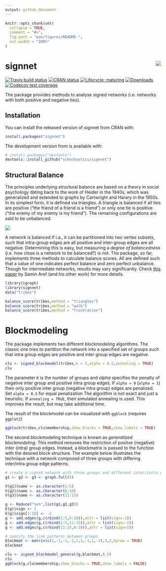 ```yaml
---
output: github_document
---
```


<!-- README.md is generated from README.Rmd. Please edit that file -->

```r
knitr::opts_chunk$set(
  collapse = TRUE,
  comment = "#>",
  fig.path = "man/figures/README-",
  out.width = "100%"
)
```
# signnet <img src="man/figures/logo.png" align="right"/>

<!-- badges: start -->
[![Travis build status](https://travis-ci.org/schochastics/signnet.svg?branch=master)](https://travis-ci.org/schochastics/signnet)
[![CRAN status](https://www.r-pkg.org/badges/version/signnet)](https://cran.r-project.org/package=signnet)
[![Lifecycle: maturing](https://img.shields.io/badge/lifecycle-maturing-blue.svg)](https://www.tidyverse.org/lifecycle/#maturing)
[![Downloads](https://cranlogs.r-pkg.org/badges/signnet)](https://CRAN.R-project.org/package=signnet)
[![Codecov test coverage](https://codecov.io/gh/schochastics/signnet/branch/master/graph/badge.svg)](https://codecov.io/gh/schochastics/signnet?branch=master)
<!-- badges: end -->

The package provides methods to analyse signed networks (i.e. networks with both positive and negative ties).

## Installation

You can install the released version of signnet from CRAN with:

```r
install.packages("signnet")
```

The development version from is available with:

``` r
# install.packages("devtools")
devtools::install_github("schochastics/signnet")
```

## Structural Balance

The principles underlying structural balance are based on a theory in social psychology dating back to the work of Heider in the 1940s, which was generalized and extended to graphs by Cartwright and Harary in the 1950s. In its simplest form, it is defined via triangles. A triangle is balanced if
all ties are positive ("the friend of a friend is a friend") or only one tie is positive ("the enemy of my enemy is my friend"). The remaining configurations are said to be unbalanced.

<img src="man/figures/balance_triples.png"/>

A network is balanced if i.a., it can be partitioned into two vertex subsets, such that intra-group edges are all positive and inter-group edges are all negative. Determining this is easy, but measuring a *degree of balancedness* (i.e. how close is a network to be balanced?) is not. The package, so far, implements three methods to calculate balance scores. All are defined such that a value of one indicates perfect balance and zero perfect unbalance. Though for intermediate networks, results may vary significantly. Check [this paper](https://doi.org/10.1093/comnet/cnx044) by Samin Aref (and his other work) for more details.

```r
library(igraph)
library(signnet)
data("tribes")

balance_score(tribes,method = "triangles")
balance_score(tribes,method = "walk")
balance_score(tribes,method = "frustration")
```

# Blockmodeling

The package implements two different blockmodeling algorithms. The classic one tries to partition the 
network into a specified set of groups such that intra group edges are positive and inter group edges are negative.

```r
clu <- signed_blockmodel(tribes,k = 3,alpha = 0.5,annealing = TRUE)
clu
```

The parameter *k* is the number of groups and *alpha* specifies the penalty of negative inter group and positive intra group edges.
If `alpha = 0` (`alpha = 1`) then only positive inter group (negative intra group) edges are penalized. Set `alpha = 0.5` for equal penalization
The algorithm is not exact and just a heuristic. If `annealing = TRUE`, then simulated annealing is used. This improves the result, but may take additional time.

The result of the blockmodel can be visualized with `ggblock` (requires `ggplot2`)
```r
ggblock(tribes,clu$membership,show_blocks = TRUE,show_labels = TRUE)
```


The second blockmodeling technique is known as *generalized blockmodeling*. This method removes the restriction of positve (negative) inter (intra) group edges. Instead, a blockmatrix is passed to the function with the desired block structure. The example below illustrates the technique with a network composed of three groups with differing inter/intra group edge patterns.
```r
# create a signed network with three groups and different inter/intra group ties
g1 <- g2 <- g3 <- graph.full(5)

V(g1)$name <- as.character(1:5)
V(g2)$name <- as.character(6:10)
V(g3)$name <- as.character(11:15)

g <- Reduce("%u%",list(g1,g2,g3))
E(g)$sign <- 1
E(g)$sign[1:10] <- -1
g <- add.edges(g,c(rbind(1:5,6:10)),attr = list(sign=-1))
g <- add.edges(g,c(rbind(1:5,11:15)),attr = list(sign=-1))
g <- add.edges(g,c(rbind(11:15,6:10)),attr = list(sign=1))

# specify the link patterns between groups
blockmat <- matrix(c(1,-1,-1,-1,1,1,-1,1,-1),3,3,byrow = TRUE)
blockmat

clu <- signed_blockmodel_general(g,blockmat,0.5)
clu
ggblock(g,clu$membership,show_blocks = TRUE,show_labels = FALSE)
```


